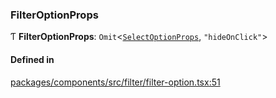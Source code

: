 ### FilterOptionProps

Ƭ **FilterOptionProps**: `Omit`\<[`SelectOptionProps`](interfaces/SelectOptionProps.md), `"hideOnClick"`\>

#### Defined in

[packages/components/src/filter/filter-option.tsx:51](https://github.com/vtex/shoreline/blob/9cdfd7505/packages/components/src/filter/filter-option.tsx#L51)
